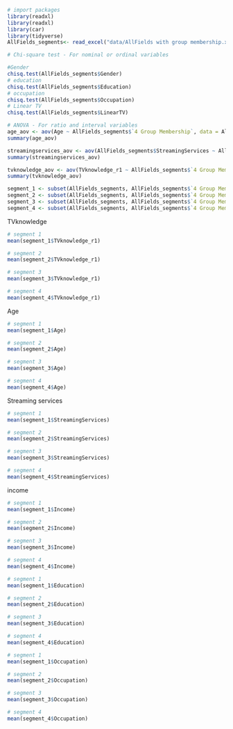 ```r
# import packages 
library(readxl)
library(readxl)
library(car)
library(tidyverse)
AllFields_segments<- read_excel("data/AllFields with group membership.xlsx")
```

```r
# Chi-square test - For nominal or ordinal variables

#Gender
chisq.test(AllFields_segments$Gender)
# education
chisq.test(AllFields_segments$Education)
# occupation
chisq.test(AllFields_segments$Occupation)
# Linear TV
chisq.test(AllFields_segments$LinearTV)
```

```r
# ANOVA - For ratio and interval variables
age_aov <- aov(Age ~ AllFields_segments$`4 Group Membership`, data = AllFields_segments)
summary(age_aov)

streamingservices_aov <- aov(AllFields_segments$StreamingServices ~ AllFields_segments$`4 Group Membership`, data = AllFields_segments)
summary(streamingservices_aov)

tvknowledge_aov <- aov(TVknowledge_r1 ~ AllFields_segments$`4 Group Membership`, data = AllFields_segments)
summary(tvknowledge_aov)
```


```r
segment_1 <- subset(AllFields_segments, AllFields_segments$`4 Group Membership` == 1)
segment_2 <- subset(AllFields_segments, AllFields_segments$`4 Group Membership` == 2)
segment_3 <- subset(AllFields_segments, AllFields_segments$`4 Group Membership` == 3)
segment_4 <- subset(AllFields_segments, AllFields_segments$`4 Group Membership` == 4)
```


TVknowledge
```r
# segment 1 
mean(segment_1$TVknowledge_r1)

# segment 2 
mean(segment_2$TVknowledge_r1)

# segment 3 
mean(segment_3$TVknowledge_r1)

# segment 4 
mean(segment_4$TVknowledge_r1)

```

Age
```r
# segment 1 
mean(segment_1$Age)

# segment 2 
mean(segment_2$Age)

# segment 3 
mean(segment_3$Age)

# segment 4 
mean(segment_4$Age)

```

Streaming services
```r
# segment 1 
mean(segment_1$StreamingServices)

# segment 2 
mean(segment_2$StreamingServices)

# segment 3 
mean(segment_3$StreamingServices)

# segment 4 
mean(segment_4$StreamingServices)

```

income
```r
# segment 1 
mean(segment_1$Income)

# segment 2 
mean(segment_2$Income)

# segment 3 
mean(segment_3$Income)

# segment 4 
mean(segment_4$Income)

```

```r
# segment 1 
mean(segment_1$Education)

# segment 2 
mean(segment_2$Education)

# segment 3 
mean(segment_3$Education)

# segment 4 
mean(segment_4$Education)
```
```r
# segment 1 
mean(segment_1$Occupation)

# segment 2 
mean(segment_2$Occupation)

# segment 3 
mean(segment_3$Occupation)

# segment 4 
mean(segment_4$Occupation)
```



